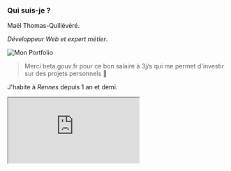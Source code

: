 
<section>

### Qui suis-je ?

Maël Thomas-Quillévéré.

<em>Développeur Web et expert métier</em>.

![Mon Portfolio](/sotm/laem.png)

> Merci beta.gouv.fr pour ce bon salaire à 3j/s qui me permet d'investir sur des projets personnels 👋

</section>
<section>

J'habite à <em>Rennes</em> depuis 1 an et demi.

<iframe
	src="https://cartes.app/?style=protomaps#12.27/48.09885/-1.64697"
	style={css`
		width: 40vw;
		height: 60vh;
	`}
/>

</section>
<section>

<Summary sections={

[
['Le problème', '#1-le-probleme'],
['Que faire ?', '#2-que-faire-'],
['Où en est-on ?', '#3-où-en-est-on-'],
['Perspectives', '#4-perspectives'],

]} />

</section>
<section>

## 1. Le problème

</section>

<section>
#### Chute libre

![](/sotm/objectifs-climat.png)

</section>

<section>
#### L'urgence climat = 1/4 de voiture

![](/sotm/climat-voiture.png)

</section>

<section>

#### L'urgence politique

<ImageGrid
	images={[
		{
			img: '/sotm/arte-xd-prospere.png',
			url: 'https://www.arte.tv/fr/videos/117898-000-A/pays-bas-l-extreme-droite-prospere-sur-l-abandon-des-campagnes',
		},
		{
			img: '/sotm/gilets-jaunes.png',
			url: 'https://fr.wikipedia.org/wiki/Mouvement_des_Gilets_jaunes',
		},
		{
			img: '/sotm/rn-voiture.jpeg',
			url: 'https://institut-terram.org/wp-content/uploads/2024/05/IT_ETUDE-00002_ENQUETE-OPINION_2024-05-22_w.pdf',
			legend:
				'34 % pour ceux qui sont moins de 30 minutes par jour dans leur automobile, 43 % entre 30 et 59 minutes, 42 % entre 1 et 2 heures et 49 % pour plus de 2 heures.',
		},
	]}
	orientation="landscape"
	wrap="wrap"
></ImageGrid>

</section>

<section>
#### L'appli de mobilité dominante

➡️ 🚘️ ⬅️

<ImageGrid
	images={[
		{
			img: '/blog-images/google-maps-accueil.png',
			url: 'https://cartes.app/blog/un-beau-voyage',
		},
		{
			img: '/blog-images/google-maps-itinéraire.png',
			url: 'https://cartes.app/blog/un-beau-voyage',
		},
		{
			img: '/sotm/google-maps-404.png',
			url: 'https://www.google.com/maps/dir/brest/plouguerneau/@48.4115124,-4.2774003,11z/data=!4m18!4m17!1m5!1m1!1s0x4816bbe1d9925b93:0xc6488358179c30ab!2m2!1d-4.4855959!2d48.3899275!1m5!1m1!1s0x4816a71134043953:0x40ca5cd36e56560!2m2!1d-4.504518!2d48.6059259!2m3!6e0!7e2!8j1719478800!3e3?entry=ttu',
		},
	]}
	orientation="portrait"
/>

</section>
<section>

#### Un problème politique & physique

- le problème principal : <em>90 % de l'argent public et privé des mobilités dans la voiture</em>;
- les communes française sont trop étalées, <em>trop peu denses</em>;
- la voiture est très souvent <em>un choix de confort</em> en toute connaissance de cause
- mais...

</section>

<section>

#### Mais quand même !

De nombreux problèmes <em>relèvent de l'information</em>, donc notamment du numérique.

- [sous-estimation / 2 ](https://futur.eco/cout-voiture#introduction) du coût de la voiture
- [océan d'infox](https://bonpote.com/ocean-de-fake-news-sur-la-voiture-electrique) sur le coût de la voiture électrique

<aside>
	On peut corriger tellement de problèmes avec le numérique. Il est urgent de
	corriger des biais, des infox et de mettre en valeur des solutions peu
	connues.
</aside>
</section>
<section>
##### <em>Fausse dépendance à la voiture</em>

Mon trajet pour aller au primaire : 13 minutes (3 km) à vélo.

![](/sotm/trajet-primaire.png)

</section>
<section>

##### <em>Fausse dépendance à la voiture</em>

Mon trajet pour aller au primaire : la recommandation bagnole de google ⬇️.

![](/sotm/trajet-primaire-gmaps.png)

<aside>
	Autre exemple : les 35 km pour aller voir Pépé et Mémé pendant 20 ans, en
	voiture alors qu'il y avait un bus Breizhgo à 2 €.
</aside>

</section>
<section>
##### <em>Fausse dépendance aux bus</em>

Mon trajet pour aller au lycée : 22 minutes à vélo contre <em>45 minutes en bus</em> scolaire !

![](/sotm/trajet-lycee.png)

<aside>Il n'y a aucun mode de transport parfait.</aside>
</section>
<section>

##### Un débat national désinformé

🎰 Quizz !

- <em>\_ %</em> de la population française est située à 20 minutes à vélo d'une gare
  principale ?
- <em>\_ %</em> des 12 millions d'élèves sont à 8 min à vélo de leur établissement
  ?
- <em>\_ %</em> des lycéens à moins de 20 min à vélo ?

<br />À vous !

</section>
<section>

##### Un débat national désinformé

Résultats :

- <em>60 %</em> de la population française est située à 20 minutes à vélo d'une gare
  principale
- <em>88%</em> des 12 millions d'élèves sont à 8 min à vélo de leur établissement
- <em>67%</em> des lycéens à moins de 20 min à vélo.

<br />
https://www.bl-evolution.com/publication/la-france-a-20-minutes-a-velo

</section>

<section>
#### Les 🚍️🚊🚆 transports n'ont pas (encore) leur place

- inaccès aux plans, horaires, calculateur unique
- complexité => mauvaises image & réputation

<aside>Cher de tourner dans les gares</aside>
</section>
<section>

##### La décentralisation

Elle implique :

- un besoin de se vendre
- des marques à gogo
- un coût multiplié
- des <em>silos</em>

</section>
<section>
#### Le bingo des noms de réseaux de transport

![](/sotm/bingo/bingo.png)

</section>
<section>

#### Cas pratique de déplacement : Ernée -> Fougères

![](/sotm/ernee-fougeres.gif)

</section>
<section>
### Service public-privé

- peu d'open source
- quel prix total au niveau national ?

[![Les plans dynamiques de l'entreprise Latitude Cartagene](/sotm/latitude-cartagene.png)](https://latitude-cartagene.com/plan-dynamique-carte-interactive)

<aside>
	Lot n° 2 : Carte interactive - demandé à 100 000.00 € HT, attributé pour 400
	000 €. Lot n°1 : cartes statiques, 1 000 000 €.

    Seul marché public trouvé en 1h de recherches.

</aside>
</section>

<section>

#### Hors des trajets gare -> gare, c'est compliqué (🚲️)

![Retweet si tu as déjà téléchargé le gros plan PDF de la SNCF pour préparer un voyage (puis attendu 10 secondes que le rendu se refasse après un zoom)](/sotm/tweet-plan-SNCF.png)

</section>
<section>
## Histoire du projet

- 💡 trainvelo.fr
- 😟 trop niche
- 🥵 incubateur ADEME : constat de plafond de verre sur l'information climat spécialisée
- 🚘️ futureco/cout-voiture : succès de l'information € vs CO2
- (+🔓️ dégooglisation progressive)
- 🗺️ futur.eco/voyage -> Cartes

<aside>

#### Le nom Cartes

- D'abord futur.eco/voyage. Mais la mobilité du quotidien ?
- Le mot "maps" devenu dominant, comment on disait avant en français, déjà ?
- Anglicisation problèmatique ? Je ne sais pas.
- Un signal très puissant sur la domination des GAFAMs ? Assurément.

</aside>
</section>
<section>

#### Faire reposer son service sur son concurrent 🤔

Korrigo (Bretagne), STAR (Rennes), administrations... Mais aussi Citymapper, Transit, Cyclers.

![](/sotm/korrigo-google.jpeg)

</section>
<section>
### Maps, mais avant tout place publicitaire

<video controls>
	<source src="/sotm/gmaps-masseuse.mp4" type="video/mp4" />
</video>

<aside>
En zoomant sur Paris, on peut trouver des commerces surprenant... comme ici un salon de massage qui a simplement payé pour être affiché au-dessus, tout comme Castorama, Gify, etc.
</aside>
</section>

<section>
### Heureusement, l'État-plateforme

L'État-plateforme, mort d'après <a href="https://www.radiofrance.fr/franceinter/podcasts/le-code-a-change/le-code-a-change-9-3818194" about="_blank">Le code a changé</a> ?

- transport.data.gouv.fr 🤩
- panoramax
- IGN
- dialog.beta.gouv.fr
- etc.

Non ! Il est juste <em>trop peu ambitieux</em>.

<aside>
	Ainsi que mal organisé (MOE-MOA) et compétent (recrutement interne, ESN) !
</aside>

</section>

<section>

#### L'IGN sort les crocs

![](/sotm/cartes-ign-inter.png)

<aside>
    Appli découverte après le lancement de mon projet.

    L'une des premières fois qu'on directeur d'administration parle de la
    nécessaire remise en question du monopole des GAFAM ?

</aside>
</section>

<section>

### Le monde du libre n'est pas non plus au niveau...

... de l'interface !

google.com/maps <em>vs</em> openstreetmap.org

<ImageGrid
	images={[
		{
			img: '/sotm/gmaps-2009.png',
			url: 'https://www.versionmuseum.com/history-of/google-maps-website',
		},
		{
			img: '/sotm/osm.png',
			url: 'https://www.openstreetmap.org/relation/148838',
		},
	]}
/>

https://www.versionmuseum.com/history-of/google-maps-website

</section>

<section>
#### Et pourtant, les données sont riches

La gare de Rennes : Gmaps Web <em>vs</em> Indoorequal (OSM).

<ImageGrid
	images={[
		{
			img: '/sotm/rennes-gmaps.png',
			url: 'https://www.google.com/maps/search/gare+de+rennes/@48.1032805,-1.6724381,18.71z?entry=ttu'
			},
			{img: '/sotm/rennes-indoorequal.png', url: 'https://indoorequal.org/#map=18.19/48.102971/-1.672087'}
		]} />
</section>
<section>
#### Et pourtant, les données sont riches (2)

Où nous sommes : Gmaps Web <em>vs</em> OSM.org

<ImageGrid
	images={[
		{
			img: '/sotm/manufacture-gmaps.png',
			url: 'https://www.google.com/maps/place/Manufacture+des+Tabacs,+69008+Lyon/@45.7482648,4.8605128,17.96z/data=!4m6!3m5!1s0x47f4ea7222919047:0xe69d20db1043aea8!8m2!3d45.7481118!4d4.8602011!16s%2Fg%2F1226mpbj?entry=ttu',
			}, {img: '/sotm/manufacture-osm.png', url: 'https://www.openstreetmap.org/way/694531440#map=18/45.74807/4.86206'}]}
			/>
</section>
